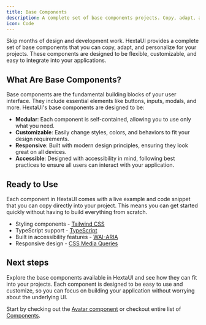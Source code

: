 ```yaml
---
title: Base Components
description: A complete set of base components projects. Copy, adapt, and personalize them.
icon: Code
---
```


Skip months of design and development work. HextaUI provides a complete set of base components that you can copy, adapt, and personalize for your projects. These components are designed to be flexible, customizable, and easy to integrate into your applications.

## What Are Base Components?

Base components are the fundamental building blocks of your user interface. They include essential elements like buttons, inputs, modals, and more. HextaUI's base components are designed to be:

- **Modular**: Each component is self-contained, allowing you to use only what you need.
- **Customizable**: Easily change styles, colors, and behaviors to fit your design requirements.
- **Responsive**: Built with modern design principles, ensuring they look great on all devices.
- **Accessible**: Designed with accessibility in mind, following best practices to ensure all users can interact with your application.

## Ready to Use

Each component in HextaUI comes with a live example and code snippet that you can copy directly into your project. This means you can get started quickly without having to build everything from scratch.

- Styling components - [Tailwind CSS](https://tailwindcss.com/)
- TypeScript support - [TypeScript](https://www.typescriptlang.org/)
- Built in accessibility features - [WAI-ARIA](https://www.w3.org/WAI/standards-guidelines/aria/)
- Responsive design - [CSS Media Queries](https://developer.mozilla.org/en-US/docs/Web/CSS/Media_Queries)

## Next steps

Explore the base components available in HextaUI and see how they can fit into your projects. Each component is designed to be easy to use and customize, so you can focus on building your application without worrying about the underlying UI.

Start by checking out the [Avatar component](/docs/ui/avatar) or checkout entire list of [Components](/docs/components).
